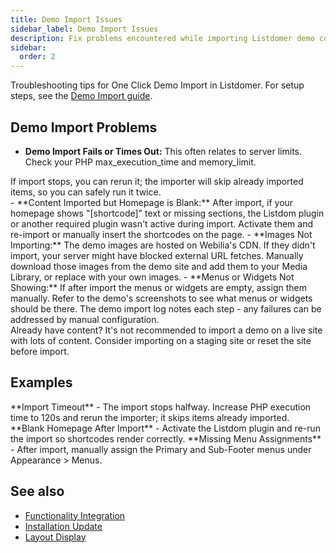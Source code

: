 ```yaml
---
title: Demo Import Issues
sidebar_label: Demo Import Issues
description: Fix problems encountered while importing Listdomer demo content.
sidebar:
  order: 2
---
```


Troubleshooting tips for One Click Demo Import in Listdomer. For setup steps, see the [Demo Import guide](/listdom/listdomer-theme/demo-import/).

## Demo Import Problems

- **Demo Import Fails or Times Out:** This often relates to server limits. Check your PHP max_execution_time and memory_limit.

<Aside type="tip">If import stops, you can rerun it; the importer will skip already imported items, so you can safely run it twice.</Aside>
- **Content Imported but Homepage is Blank:** After import, if your homepage shows "[shortcode]" text or missing sections, the Listdom plugin or another required plugin wasn't active during import. Activate them and re-import or manually insert the shortcodes on the page.
- **Images Not Importing:** The demo images are hosted on Webilia's CDN. If they didn't import, your server might have blocked external URL fetches. Manually download those images from the demo site and add them to your Media Library, or replace with your own images.
- **Menus or Widgets Not Showing:** If after import the menus or widgets are empty, assign them manually. Refer to the demo's screenshots to see what menus or widgets should be there. The demo import log notes each step - any failures can be addressed by manual configuration.

<Aside type="note">Already have content? It's not recommended to import a demo on a live site with lots of content. Consider importing on a staging site or reset the site before import.</Aside>

## Examples

<CardGrid>
  <Card>**Import Timeout** - The import stops halfway. Increase PHP execution time to 120s and rerun the importer; it skips items already imported.</Card>
  <Card>**Blank Homepage After Import** - Activate the Listdom plugin and re-run the import so shortcodes render correctly.</Card>
  <Card>**Missing Menu Assignments** - After import, manually assign the Primary and Sub-Footer menus under Appearance > Menus.</Card>
</CardGrid>



## See also

- [Functionality Integration](/listdom/listdomer-theme/troubleshooting/functionality-integration/)
- [Installation Update](/listdom/listdomer-theme/troubleshooting/installation-update/)
- [Layout Display](/listdom/listdomer-theme/troubleshooting/layout-display/)
